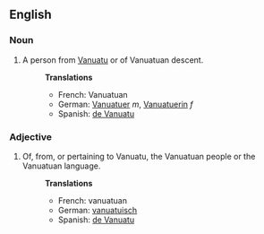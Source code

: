 ==English==
===Noun===
#A person from [[Vanuatu]] or of Vanuatuan descent.
#:'''Translations'''
#:*French: Vanuatuan
#:*German: [[Vanuatuer]] ''m'', [[Vanuatuerin]] ''f''
#:*Spanish: [[de Vanuatu]]

===Adjective===
#Of, from, or pertaining to Vanuatu, the Vanuatuan people or the Vanuatuan language.
#:'''Translations'''
#:*French: vanuatuan
#:*German: [[vanuatuisch]]
#:*Spanish: [[de Vanuatu]]